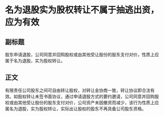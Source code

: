 # 名为退股实为股权转让不属于抽逃出资，应为有效
## 副标题
股东申请退股，公司同意并回购股权或由其他受让股份的股东支付对价，性质上应属于名为退股，实为股权转让。
## 正文
有限责任公司股东之间可自由转让股权，对转让金协商一致，转让协议即合法有效。如股权转让未签书面协议，通过申请退股方式的要约邀请，公司同意并回购股权或由其他受让股份的股东支付对价，公司资产未因撤资而减少，该行为性质上应属名为退股，实为股权转让，实际出让股权的股东不再具备公司股东资格。